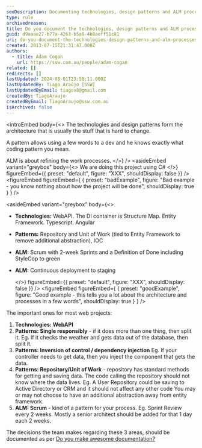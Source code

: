 ```yaml
---
seoDescription: Documenting technologies, design patterns and ALM processes helps refine project architecture and work processes.
type: rule
archivedreason:
title: Do you document the technologies, design patterns and ALM processes?
guid: d9aaae27-b77a-4263-b5a8-4b8aeff51c81
uri: do-you-document-the-technologies-design-patterns-and-alm-processes
created: 2013-07-15T21:31:47.000Z
authors:
  - title: Adam Cogan
    url: https://ssw.com.au/people/adam-cogan
related: []
redirects: []
lastUpdated: 2024-08-01T23:58:11.000Z
lastUpdatedBy: Tiago Araújo [SSW]
lastUpdatedByEmail: tiagov8@gmail.com
createdBy: TiagoAraujo
createdByEmail: TiagoAraujo@ssw.com.au
isArchived: false
---
```


<introEmbed
  body={<>
The technologies and design patterns form the architecture that is usually the stuff that is hard to change.

A pattern allows using a few words to a dev and he knows exactly what coding pattern you mean.

ALM is about refining the work processes.
  </>}
/>
<asideEmbed
  variant="greybox"
  body={<>
    We are doing this project using C#
  </>}
  figureEmbed={{
    preset: "default",
    figure: "XXX",
    shouldDisplay: false
  }}
/>
<figureEmbed figureEmbed={ {
  preset: "badExample",
  figure: "Bad example - you know nothing about how the project will be done",
  shouldDisplay: true
} } />


<asideEmbed
  variant="greybox"
  body={<>
    
* **Technologies:** WebAPI. The DI container is Structure Map. Entity Framework. Typescript. Angular
* **Patterns:** Repository and Unit of Work (tied to Entity Framework to remove additional abstraction), IOC
* **ALM:** Scrum with 2-week Sprints and a Definition of Done including StyleCop to green
* **ALM:** Continuous deployment to staging

  </>}
  figureEmbed={{
    preset: "default",
    figure: "XXX",
    shouldDisplay: false
  }}
/>
<figureEmbed figureEmbed={ {
  preset: "goodExample",
  figure: "Good example - this tells you a lot about the architecture and processes in a few words",
  shouldDisplay: true
} } />


The important ones for most web projects:

1. **Technologies: WebAPI**
2. **Patterns: Single responsibly** - if it does more than one thing, then split it.
   Eg. If it checks the weather and gets data out of the database, then split it.
3. **Patterns: Inversion of control / dependency injection**
   Eg. If your controller needs to get data, then you inject the component that gets the data.
4. **Patterns: Repository/Unit of Work** - repository has standard methods for getting and saving data. The code calling the repository should not know where the data lives.
   Eg. A User Repository could be saving to Active Directory or CRM and it should not affect any other code
   You may or may not choose to have an additional abstraction away from entity framework.
5. **ALM: Scrum** - kind of a pattern for your process.
   Eg. Sprint Review every 2 weeks.
   Mostly a senior architect should be added for that 1 day each 2 weeks.

The decisions the team makes regarding these 3 areas, should be documented as per [Do you make awesome documentation?](/do-you-review-the-documentation)
